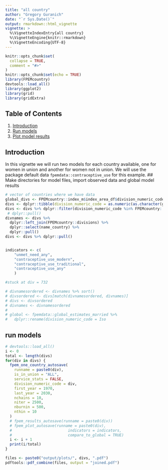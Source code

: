 ```yaml
---
title: "all country"
author: "Gregory Guranich"
date: "`r Sys.Date()`"
output: rmarkdown::html_vignette
vignette: >
  %\VignetteIndexEntry{all country}
  %\VignetteEngine{knitr::rmarkdown}
  %\VignetteEncoding{UTF-8}
---
```


```r
knitr::opts_chunk$set(
  collapse = TRUE,
  comment = "#>"
)
knitr::opts_chunk$set(echo = TRUE)
library(FPEMcountry)
devtools::load_all()
library(ggplot2)
library(grid)
library(gridExtra)
```

## Table of Contents
1. [Introduction](#intro)
2. [Run models](#run)
3. [Plot model results](#plot)
  
## <a name="intro"></a>
## Introduction
In this vignette we will run two models for each country available, one for women in union and another for women not in union. We will use the package default data `fpemdata::contraceptive_use` for this example.
## Make directories for model files, import observed data and global model results
```r

# vector of countries where we have data
global_divs <- FPEMcountry::index_m$index_area_df$division_numeric_code
divs <- dplyr::tibble(division_numeric_code = as.numeric(as.character(global_divs[global_divs %in% FPEMcountry::divisions$division_numeric_code])))
divs <- divs %>% dplyr::filter(division_numeric_code %in% FPEMcountry::population_counts$division_numeric_code)
 # dplyr::pull()
divnames <- divs %>% 
  dplyr::left_join(FPEMcountry::divisions) %>%
  dplyr::select(name_country) %>%
  dplyr::pull()
divs <- divs %>% dplyr::pull()


indicators <- c(
    "unmet_need_any",
    "contraceptive_use_modern",
    "contraceptive_use_traditional",
    "contraceptive_use_any"
    )

#stuck at div = 732

# divnamesordered <- divnames %>% sort()
# divsordered <- divs[match(divnamesordered, divnames)]
# divs <- divsordered
# divnames <- divnamesordered
# 
# global <- fpemdata::global_estimates_married %>%
#   dplyr::rename(division_numeric_code = Iso
```

## <a name="run"></a>
## run models
```r
# devtools::load_all()
i <- 0
total <- length(divs)
for(div in divs) {
  fpem_one_country_autosave(
    runname = paste0(div),
    is_in_union = "ALL",
    service_stats = FALSE,
    division_numeric_code = div,
    first_year = 1970,
    last_year = 2030,
    nchains = 10,
    niter = 2500,
    nburnin = 500,
    nthin = 10
  )
  # fpem_results_autosave(runname = paste0(div))
  # fpem_plot_autosave(runname = paste0(div),
  #                         indicators = indicators,
  #                         compare_to_global = TRUE)
  i <- i + 1
  print(i/total)
}


```

```r
files <- paste0("output/plots/", divs, ".pdf")
pdftools::pdf_combine(files, output = "joined.pdf")

```

